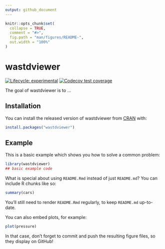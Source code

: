 ```yaml
---
output: github_document
---
```


<!-- README.md is generated from README.Rmd. Please edit that file -->

```r
knitr::opts_chunk$set(
  collapse = TRUE,
  comment = "#>",
  fig.path = "man/figures/README-",
  out.width = "100%"
)
```

# wastdviewer

<!-- badges: start -->
[![Lifecycle: experimental](https://img.shields.io/badge/lifecycle-experimental-orange.svg)](https://www.tidyverse.org/lifecycle/#experimental)
[![Codecov test coverage](https://codecov.io/gh/dbca-wa/wastdviewer/branch/master/graph/badge.svg)](https://codecov.io/gh/dbca-wa/wastdviewer?branch=master)
<!-- badges: end -->

The goal of wastdviewer is to ...

## Installation

You can install the released version of wastdviewer from [CRAN](https://CRAN.R-project.org) with:

``` r
install.packages("wastdviewer")
```

## Example

This is a basic example which shows you how to solve a common problem:

```r
library(wastdviewer)
## basic example code
```

What is special about using `README.Rmd` instead of just `README.md`? You can include R chunks like so:

```r
summary(cars)
```

You'll still need to render `README.Rmd` regularly, to keep `README.md` up-to-date.

You can also embed plots, for example:

```r
plot(pressure)
```

In that case, don't forget to commit and push the resulting figure files, so they display on GitHub!
